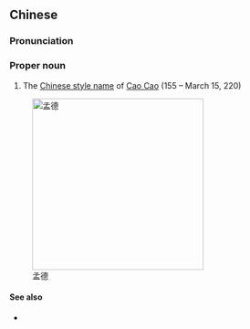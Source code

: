 ==Chinese==
{{zh-forms}}

===Pronunciation===
{{zh-pron
|m=Mèngdé
|cat=pn
}}

===Proper noun===
{{zh-proper noun}}

# The [[w:Chinese style name|Chinese style name]] of [[w:Cao Cao|Cao Cao]] (155 – March 15, 220)

[[Image:Cao Cao Portrait ROTK.jpg|300px|thumb|right|孟德]]

====See also====
* {{zh-l|曹操|tr=Cáo Cāo}}

{{zh-cat|Individuals}}